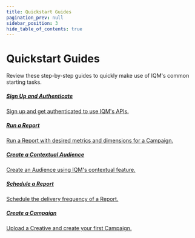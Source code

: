```yaml
---
title: Quickstart Guides
pagination_prev: null
sidebar_position: 3
hide_table_of_contents: true
---
```



# Quickstart Guides

Review these step-by-step guides to quickly make use of IQM's common starting tasks.

<Columns>
<Column>
  <a class='card' href="Authentication-Quickstart-Guide">
  <Card className='indexCards'>
    <CardHeader>
      <h5><Doc /> Sign Up and Authenticate</h5>
    </CardHeader>
    <CardBody>
      Sign up and get authenticated to use IQM's APIs. 
    </CardBody>
  </Card>
  </a>
  <p /><a class='card' href="Reporting-API-Quickstart-Guide">
    <Card className='indexCards'>
    <CardHeader>
      <h5><Doc /> Run a Report</h5>
    </CardHeader>
    <CardBody>
      Run a Report with desired metrics and dimensions for a Campaign. 
    </CardBody>
  </Card>
  </a>
</Column>
<Column>
    <a class='card' href="/Quickstart%20Guides/Contextual-Audience-Quickstart">
  <Card className='indexCards'>
    <CardHeader>
      <h5><Doc /> Create a Contextual Audience</h5>
    </CardHeader>
    <CardBody>
      Create an Audience using IQM's contextual feature. 
    </CardBody>
  </Card>
  </a>
 <p /><a class='card' href="Schedule-Report-API-Quickstart-Guide">
    <Card className='indexCards'>
      <CardHeader>
        <h5><Doc /> Schedule a Report</h5>
      </CardHeader>
      <CardBody>
        Schedule the delivery frequency of a Report.  
      </CardBody>
    </Card>
    </a>
</Column>
<Column>
    <a class='card' href="/Quickstart%20Guides/Create-a-Campaign-Quickstart">
    <Card className='indexCards'>
    <CardHeader>
      <h5><Doc /> Create a Campaign</h5>
    </CardHeader>
    <CardBody>
      Upload a Creative and create your first Campaign. 
    </CardBody>
  </Card>
  </a>
</Column>
</Columns>